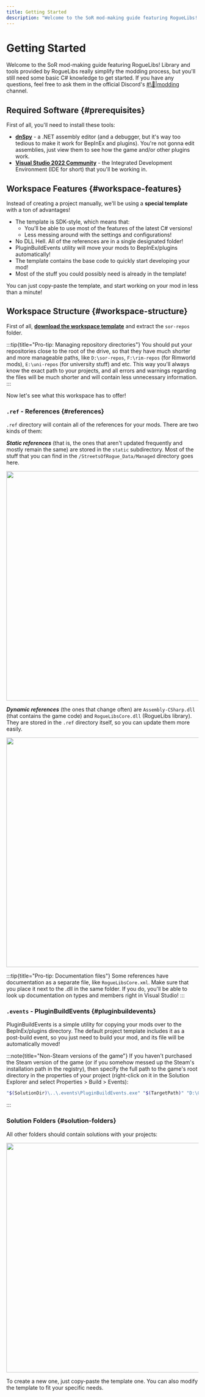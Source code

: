 ```yaml
---
title: Getting Started
description: "Welcome to the SoR mod-making guide featuring RogueLibs! Library and tools provided by RogueLibs really simplify the modding process, but you'll still need some basic C# knowledge to get started. If you have any questions, feel free to ask them in the official Discord's #🔧|modding (https://discord.gg/m3zuHSwQw2) channel."
---
```


# Getting Started

Welcome to the SoR mod-making guide featuring RogueLibs! Library and tools provided by RogueLibs really simplify the modding process, but you'll still need some basic C# knowledge to get started. If you have any questions, feel free to ask them in the official Discord's [#\🔧|modding](https://discord.gg/m3zuHSwQw2) channel.

## Required Software {#prerequisites}

First of all, you'll need to install these tools:
- **[dnSpy](https://github.com/dnSpy/dnSpy/releases/latest)** - a .NET assembly editor (and a debugger, but it's way too tedious to make it work for BepInEx and plugins). You're not gonna edit assemblies, just view them to see how the game and/or other plugins work.
- **[Visual Studio 2022 Community](https://visualstudio.microsoft.com/downloads/)** - the Integrated Development Environment (IDE for short) that you'll be working in.

## Workspace Features {#workspace-features}

Instead of creating a project manually, we'll be using a **special template** with a ton of advantages!

- The template is SDK-style, which means that:
  - You'll be able to use most of the features of the latest C# versions!
  - Less messing around with the settings and configurations!
- No DLL Hell. All of the references are in a single designated folder!
- PluginBuildEvents utility will move your mods to BepInEx/plugins automatically!
- The template contains the base code to quickly start developing your mod!
- Most of the stuff you could possibly need is already in the template!

You can just copy-paste the template, and start working on your mod in less than a minute!

## Workspace Structure {#workspace-structure}

First of all, **[download the workspace template](https://drive.google.com/file/d/1d1FH0Gh7egp7Z4QugsCF4aCE4-NgWD1X/view?usp=sharing)** and extract the `sor-repos` folder.

:::tip{title="Pro-tip: Managing repository directories"}
You should put your repositories close to the root of the drive, so that they have much shorter and more manageable paths, like `D:\sor-repos`, `F:\rim-repos` (for Rimworld mods), `E:\uni-repos` (for university stuff) and etc. This way you'll always know the exact path to your projects, and all errors and warnings regarding the files will be much shorter and will contain less unnecessary information.
:::

Now let's see what this workspace has to offer!

### `.ref` - References {#references}

`.ref` directory will contain all of the references for your mods. There are two kinds of them:

***Static references*** (that is, the ones that aren't updated frequently and mostly remain the same) are stored in the `static` subdirectory. Most of the stuff that you can find in the `/StreetsOfRogue_Data/Managed` directory goes here.

<img src="/docs/img/getting-started/ref-static.png" width="600" />

***Dynamic references*** (the ones that change often) are `Assembly-CSharp.dll` (that contains the game code) and `RogueLibsCore.dll` (RogueLibs library). They are stored in the `.ref` directory itself, so you can update them more easily.

<img src="/docs/img/getting-started/ref.png" width="600" />

:::tip{title="Pro-tip: Documentation files"}
Some references have documentation as a separate file, like `RogueLibsCore.xml`. Make sure that you place it next to the .dll in the same folder. If you do, you'll be able to look up documentation on types and members right in Visual Studio!
:::

### `.events` - PluginBuildEvents {#pluginbuildevents}

PluginBuildEvents is a simple utility for copying your mods over to the BepInEx/plugins directory. The default project template includes it as a post-build event, so you just need to build your mod, and its file will be automatically moved!

:::note{title="Non-Steam versions of the game"}
If you haven't purchased the Steam version of the game (or if you somehow messed up the Steam's installation path in the registry), then specify the full path to the game's root directory in the properties of your project (right-click on it in the Solution Explorer and select Properties > Build > Events):
```sh
"$(SolutionDir)\..\.events\PluginBuildEvents.exe" "$(TargetPath)" "D:\Games\Streets of Rogue"
```
:::

### Solution Folders {#solution-folders}

All other folders should contain solutions with your projects:

<img src="/docs/img/getting-started/solutions.png" width="600" />

To create a new one, just copy-paste the template one. You can also modify the template to fit your specific needs.
